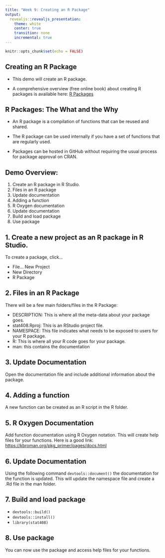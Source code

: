 ```yaml
---
title: "Week 9: Creating an R Package"
output:
  revealjs::revealjs_presentation:
    theme: white
    center: true
    transition: none
    incremental: true
---
```


```r
knitr::opts_chunk$set(echo = FALSE)
```

## Creating an R Package

- This demo will create an R package.

- A comprehensive overview (free online book) about creating R packages is available here: [R Packages](http://r-pkgs.had.co.nz)

## R Packages: The What and the Why
- An R package is a compilation of functions that can be reused and shared.

- The R package can be used internally if you have a set of functions that are regularly used.

- Packages can be hosted in GitHub without requiring the usual process for package approval on CRAN.


## Demo Overview:


1. Create an R package in R Studio.
2. Files in an R package
3. Update documentation
4. Adding a function
5. R Oxygen documentation
6. Update documentation
7. Build and load package
8. Use package

## 1. Create a new project as an R package in R Studio.

To create a package, click...

- File... New Project
- New Directory
- R Package


## 2. Files in an R Package
There will be a few main folders/files in the R Package:

- DESCRIPTION: This is where all the meta-data about your package goes. 
- stat408.Rproj: This is an RStudio project file.
- NAMESPACE: This file indicates what needs to be exposed to users for your R package. 
- R: This is where all your R code goes for your package.
- man: this contains the documentation

## 3. Update Documentation

Open the documentation file and include additional information about the package.

## 4. Adding a function

A new function can be created as an R script in the R folder.

## 5. R Oxygen Documentation

Add function documentation using R Oxygen notation. This will create help files for your functions. Here is a good link: [https://kbroman.org/pkg_primer/pages/docs.html](https://kbroman.org/pkg_primer/pages/docs.html)

## 6. Update Documentation

Using the following command `devtools::document()` the documentation for the function is updated. This will update the namespace file and create a .Rd file in the man folder.

## 7. Build and load package

- `devtools::build()`
- `devtools::install()`
- `library(stat408)`

## 8. Use package

You can now use the package and access help files for your functions.
